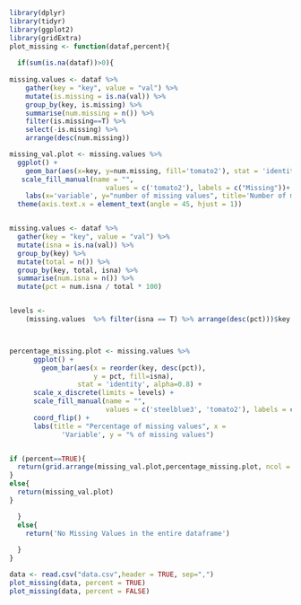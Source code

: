 ```r
library(dplyr)
library(tidyr)
library(ggplot2)
library(gridExtra)
plot_missing <- function(dataf,percent){
  
  if(sum(is.na(dataf))>0){
  
missing.values <- dataf %>%
    gather(key = "key", value = "val") %>%
    mutate(is.missing = is.na(val)) %>%
    group_by(key, is.missing) %>%
    summarise(num.missing = n()) %>%
    filter(is.missing==T) %>%
    select(-is.missing) %>%
    arrange(desc(num.missing)) 

missing_val.plot <- missing.values %>%
  ggplot() +
    geom_bar(aes(x=key, y=num.missing, fill='tomato2'), stat = 'identity') +
   scale_fill_manual(name = "", 
                        values = c('tomato2'), labels = c("Missing"))+
    labs(x='variable', y="number of missing values", title='Number of missing values') +
  theme(axis.text.x = element_text(angle = 45, hjust = 1))


missing.values <- dataf %>%
  gather(key = "key", value = "val") %>%
  mutate(isna = is.na(val)) %>%
  group_by(key) %>%
  mutate(total = n()) %>%
  group_by(key, total, isna) %>%
  summarise(num.isna = n()) %>%
  mutate(pct = num.isna / total * 100)


levels <-
    (missing.values  %>% filter(isna == T) %>% arrange(desc(pct)))$key



percentage_missing.plot <- missing.values %>%
      ggplot() +
        geom_bar(aes(x = reorder(key, desc(pct)), 
                     y = pct, fill=isna), 
                 stat = 'identity', alpha=0.8) +
      scale_x_discrete(limits = levels) +
      scale_fill_manual(name = "", 
                        values = c('steelblue3', 'tomato2'), labels = c("Present", "Missing")) +
      coord_flip() +
      labs(title = "Percentage of missing values", x =
             'Variable', y = "% of missing values")


if (percent==TRUE){
  return(grid.arrange(missing_val.plot,percentage_missing.plot, ncol = 2))
}
else{
  return(missing_val.plot)
}

  }
  else{
    return('No Missing Values in the entire dataframe')
    
  }
}
```


```r
data <- read.csv("data.csv",header = TRUE, sep=",")
plot_missing(data, percent = TRUE)
plot_missing(data, percent = FALSE)

```